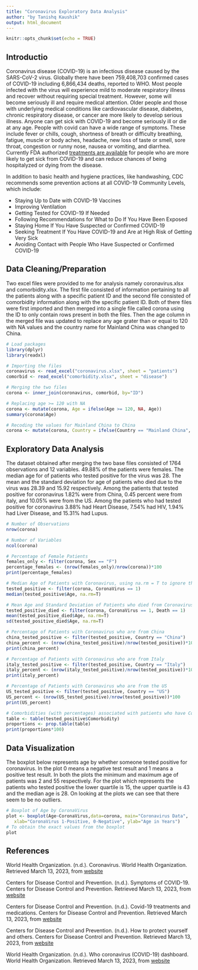 ```yaml
---
title: "Coronavirus Exploratory Data Analysis"
author: "by Tanishq Kaushik"
output: html_document
---
```


```r
knitr::opts_chunk$set(echo = TRUE)
```

## Introductio
Coronavirus disease (COVID-19) is an infectious disease caused by the SARS-CoV-2 virus. Globally there have been 759,408,703 confirmed cases of COVID-19 including 6,866,434 deaths, reported to WHO. Most people infected with the virus will experience mild to moderate respiratory illness and recover without requiring special treatment. However, some will become seriously ill and require medical attention. Older people and those with underlying medical conditions like cardiovascular disease, diabetes, chronic respiratory disease, or cancer are more likely to develop serious illness. Anyone can get sick with COVID-19 and become seriously ill or die at any age. People with covid can have a wide range of symptoms. These include fever or chills, cough, shortness of breath or difficulty breathing, fatigue, muscle or body aches, headache, new loss of taste or smell, sore throat, congestion or runny nose, nausea or vomiting, and diarrhea. Currently FDA authorized [treatments are available](https://aspr.hhs.gov/COVID-19/Treatments/Pages/Possible-Treatment-Options-for-COVID19.aspx) for people who are more likely to get sick from COVID-19 and can reduce chances of being hospitalyzed or dying from the disease. 

In addition to basic health and hygiene practices, like handwashing, CDC recommends some prevention actions at all COVID-19 Community Levels, which include: 

* Staying Up to Date with COVID-19 Vaccines
* Improving Ventilation
* Getting Tested for COVID-19 If Needed
* Following Recommendations for What to Do If You Have Been Exposed
* Staying Home If You Have Suspected or Confirmed COVID-19
* Seeking Treatment If You Have COVID-19 and Are at High Risk of Getting Very Sick
* Avoiding Contact with People Who Have Suspected or Confirmed COVID-19


## Data Cleaning/Preparation
Two excel files were provided to me for analysis namely coronavirus.xlsx and comorbidity.xlsx. The first file consisted of information pertaining to all the patients along with a specific patient ID and the second file consisted of comorbidity information along with the specific patient ID. Both of there files were first imported and then merged into a single file called corona using the ID to only contain rows present in both the files. Then the age column in the merged file was updated to replace any age grater than or equal to 120 with NA values and the country name for Mainland China was changed to China.

```r
# Load packages
library(dplyr)
library(readxl)

# Importing the files
coronavirus <- read_excel("coronavirus.xlsx", sheet = "patients")
comorbid <- read_excel("comorbidity.xlsx", sheet = "disease")

# Merging the two files
corona <- inner_join(coronavirus, comorbid, by="ID")

# Replacing age >= 120 with NA
corona <- mutate(corona, Age = ifelse(Age >= 120, NA, Age))
summary(corona$Age)

# Recoding the values for Mainland China to China
corona <- mutate(corona, Country = ifelse(Country == "Mainland China", "China", Country))

```

## Exploratory Data Analysis
The dataset obtained after merging the two base files consisted of 1764 observations and 12 variables. 49.88% of the patients were females. The median age for of patients who tested positive for the virus was 28. The mean and the standard deviation for age of patients who died due to the virus was 28.39 and 15.92 respectively. Among the patients that tested positive for coronavirus 1.82% were from China, 0.45 percent were from italy, and 10.05% were from the US. Among the patients who had tested positive for coronavirus 3.88% had Heart Disease, 7.54% had HIV, 1.94% had Liver Disease, and 15.31% had Lupus. 


```r
# Number of Observations
nrow(corona)

# Number of Variables
ncol(corona)

# Percentage of Female Patients
females_only <- filter(corona, Sex == "F")
percentage_females <- (nrow(females_only)/nrow(corona))*100
print(percentage_females)

# Median Age of Patients with Coronavirus, using na.rm = T to ignore the NA values
tested_positive <- filter(corona, CoronaVirus == 1)
median(tested_positive$Age, na.rm=T)

# Mean Age and Standard Deviation of Patients who died from Coronavirus
tested_positive_died <- filter(corona, CoronaVirus == 1, Death == 1)
mean(tested_positive_died$Age, na.rm=T)
sd(tested_positive_died$Age, na.rm=T)

# Percentage of Patients with Coronavirus who are from China
china_tested_positive <- filter(tested_positive, Country == "China")
china_percent <- (nrow(china_tested_positive)/nrow(tested_positive))*100
print(china_percent)

# Percentage of Patients with Coronavirus who are from Italy
italy_tested_positive <- filter(tested_positive, Country == "Italy")
italy_percent <- (nrow(italy_tested_positive)/nrow(tested_positive))*100
print(italy_percent)

# Percentage of Patients with Coronavirus who are from the US
US_tested_positive <- filter(tested_positive, Country == "US")
US_percent <- (nrow(US_tested_positive)/nrow(tested_positive))*100
print(US_percent)

# Comorbidities (with percentages) associated with patients who have Coronavirus
table <- table(tested_positive$Comorbidity)
proportions <- prop.table(table)
print(proportions*100)
```


## Data Visualization
The boxplot below represents age by whether someone tested positive for coronavirus. In the plot 0 means a negative test result and 1 means a positive test result. In both the plots the minimum and maximum age of patients was 2 and 55 respectively. For the plot which represents the patients who tested positive the lower quartile is 15, the upper quartile is 43 and the median age is 28. On looking at the plots we can see that there seem to be no outliers. 


```r

# Boxplot of Age by CoronaVirus
plot <- boxplot(Age~CoronaVirus,data=corona, main="Coronavirus Data",
   xlab="CoronaVirus 1-Positive, 0-Negative", ylab="Age in Years")
# To obtain the exact values from the boxplot
plot
```

## References

World Health Organization. (n.d.). Coronavirus. World Health Organization. Retrieved March 13, 2023, from  [website](https://www.who.int/health-topics/coronavirus#tab=tab_1)

Centers for Disease Control and Prevention. (n.d.). Symptoms of COVID-19. Centers for Disease Control and Prevention. Retrieved March 13, 2023, from [website](https://www.cdc.gov/coronavirus/2019-ncov/symptoms-testing/symptoms.html)

Centers for Disease Control and Prevention. (n.d.). Covid-19 treatments and medications. Centers for Disease Control and Prevention. Retrieved March 13, 2023, from [website](https://www.cdc.gov/coronavirus/2019-ncov/your-health/treatments-for-severe-illness.html)

Centers for Disease Control and Prevention. (n.d.). How to protect yourself and others. Centers for Disease Control and Prevention. Retrieved March 13, 2023, from [website](https://www.cdc.gov/coronavirus/2019-ncov/prevent-getting-sick/prevention.html#vaccines)

World Health Organization. (n.d.). Who coronavirus (COVID-19) dashboard. World Health Organization. Retrieved March 13, 2023, from [website](https://covid19.who.int/)

